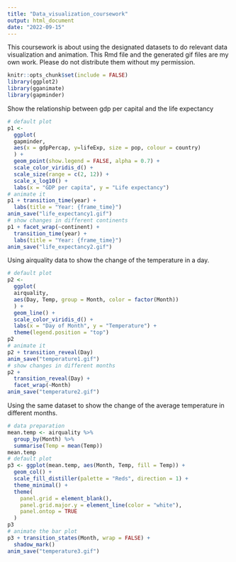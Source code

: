 ```yaml
---
title: "Data_visualization_coursework"
output: html_document
date: "2022-09-15"
---
```

This coursework is about using the designated datasets to do relevant data visualization and animation. This Rmd file and the generated gif files are my own work. Please do not distribute them without my permission.

```r
knitr::opts_chunk$set(include = FALSE)
library(ggplot2)
library(gganimate)
library(gapminder)
```

Show the relationship between gdp per capital and the life expectancy
```r
# default plot
p1 <- 
  ggplot(
  gapminder, 
  aes(x = gdpPercap, y=lifeExp, size = pop, colour = country)
  ) +
  geom_point(show.legend = FALSE, alpha = 0.7) +
  scale_color_viridis_d() +
  scale_size(range = c(2, 12)) +
  scale_x_log10() +
  labs(x = "GDP per capita", y = "Life expectancy")
# animate it
p1 + transition_time(year) +
  labs(title = "Year: {frame_time}")
anim_save("life_expectancy1.gif")
# show changes in different continents
p1 + facet_wrap(~continent) +
  transition_time(year) +
  labs(title = "Year: {frame_time}")
anim_save("life_expectancy2.gif")
```

Using airquality data to show the change of the temperature in a day.
```r
# default plot
p2 <- 
  ggplot(
  airquality,
  aes(Day, Temp, group = Month, color = factor(Month))
  ) +
  geom_line() +
  scale_color_viridis_d() +
  labs(x = "Day of Month", y = "Temperature") +
  theme(legend.position = "top")
p2
# animate it
p2 + transition_reveal(Day)
anim_save("temperature1.gif")
# show changes in different months
p2 + 
  transition_reveal(Day) +
  facet_wrap(~Month)
anim_save("temperature2.gif")
```

Using the same dataset to show the change of the average temperature in different months.
```r
# data preparation
mean.temp <- airquality %>%
  group_by(Month) %>%
  summarise(Temp = mean(Temp))
mean.temp
# default plot
p3 <- ggplot(mean.temp, aes(Month, Temp, fill = Temp)) +
  geom_col() +
  scale_fill_distiller(palette = "Reds", direction = 1) +
  theme_minimal() +
  theme(
    panel.grid = element_blank(),
    panel.grid.major.y = element_line(color = "white"),
    panel.ontop = TRUE
  )
p3
# animate the bar plot
p3 + transition_states(Month, wrap = FALSE) +
  shadow_mark()
anim_save("temperature3.gif")
```

